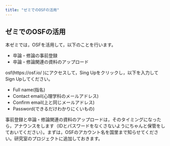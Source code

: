 ```yaml
---
title: "ゼミでのOSFの活用"
---
```

## ゼミでのOSFの活用

本ゼミでは，OSFを活用して，以下のことを行います。

- 卒論・修論の事前登録
- 卒論・修論関連の資料のアップロード

osf(https://osf.io/ )にアクセスして，Sing Upをクリックし，以下を入力してSign Upしてください。

- Full name(指名)
- Contact email(心理学科のメールアドレス)
- Confirm email(上と同じメールアドレス)
- Password(できるだけわかりにくいもの)

事前登録と卒論・修論関連の資料のアップロードは，そのタイミングになったら，アナウンスをします（IDとパスワードをなくさないようにちゃんと保管をしておいてください）。まずは，OSFのアカウント名を国里まで知らせてください。研究室のプロジェクトに追加しておきます。


